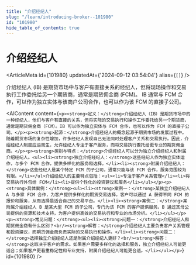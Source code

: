```yaml
---
title: "介绍经纪人"
slug: "/learn/introducing-broker--101980"
id: "101980"
hide_table_of_contents: true
---
```



# 介绍经纪人

<ArticleMeta id={101980} updatedAt={'2024-09-12 03:54:04'} alias={`[]`} />
<div className='border-solid border-b border-t-0 my-4 border-[var(--ifm-color-gray-300)]' />

介绍经纪人 (IB) 是期货市场中与客户有直接关系的经纪人，但将现场操作和交易执行工作委托给另一个期货商，通常是期货佣金商 (FCM)。 IB 通常与 FCM 合作，可以作为独立实体与该商户公司合作，也可以作为该 FCM 的直接子公司。

<AIContent content={`<p><strong>定义：</strong>介绍经纪人（IB）是期货市场中的一种经纪人，他们与客户有直接的关系，但将实际的交易执行和操作工作委托给另一个期货商，通常是期货佣金商（FCM）。IB 可以作为独立实体与 FCM 合作，也可以作为 FCM 的直接子公司。</p><p><strong>起源：</strong>介绍经纪人的概念起源于期货市场的发展过程中。随着期货市场的复杂性增加，许多经纪人发现自己无法同时处理客户关系和交易执行。因此，介绍经纪人制度应运而生，允许经纪人专注于客户服务，而将交易执行委托给更专业的期货佣金商。</p><p><strong>类别与特点：</strong>介绍经纪人可以分为独立介绍经纪人和附属介绍经纪人。<ul><li><strong>独立介绍经纪人：</strong>这些经纪人作为独立实体运作，与多个 FCM 合作，提供多样化的服务和选择。</li><li><strong>附属介绍经纪人：</strong>这些经纪人是某个特定 FCM 的子公司，通常只能与该 FCM 合作，服务范围较为有限。</li></ul>介绍经纪人的主要特点包括：<ul><li>专注于客户关系管理</li><li>将交易执行外包给 FCM</li><li>提供个性化的投资建议和服务</li></ul></p><p><strong>具体案例：</strong><ul><li><strong>案例一：</strong>某独立介绍经纪人 A 与多家 FCM 合作，为客户提供多样化的期货交易选择。客户可以通过 A 获得不同 FCM 的报价和服务，从而选择最适合自己的交易平台。</li><li><strong>案例二：</strong>某附属介绍经纪人 B 是某大型 FCM 的子公司，专门为该 FCM 的客户提供服务。B 通过其母公司提供的资源和技术支持，为客户提供高效的交易执行和专业的市场分析。</li></ul></p><p><strong>常见问题：</strong><ul><li><strong>问题一：</strong>介绍经纪人和期货佣金商有什么区别？<br/><strong>解答：</strong>介绍经纪人主要负责客户关系管理和投资建议，而期货佣金商负责实际的交易执行和操作。</li><li><strong>问题二：</strong>选择独立介绍经纪人还是附属介绍经纪人更好？<br/><strong>解答：</strong>这取决于客户的需求。如果客户需要多样化的选择和服务，独立介绍经纪人可能更适合；如果客户更看重稳定性和专业支持，附属介绍经纪人可能更合适。</li></ul></p>`} id={101980} />
